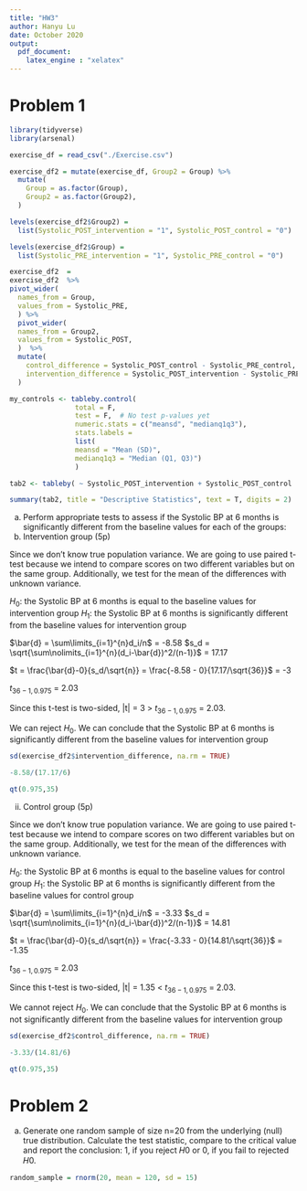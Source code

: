 ```yaml
---
title: "HW3"
author: Hanyu Lu
date: October 2020
output: 
  pdf_document:
    latex_engine : "xelatex"
---
```


# Problem 1

```r
library(tidyverse)
library(arsenal)
```


```r
exercise_df = read_csv("./Exercise.csv")
```

```r


exercise_df2 = mutate(exercise_df, Group2 = Group) %>% 
  mutate(
    Group = as.factor(Group),
    Group2 = as.factor(Group2),
  )

levels(exercise_df2$Group2) = 
  list(Systolic_POST_intervention = "1", Systolic_POST_control = "0")

levels(exercise_df2$Group) = 
  list(Systolic_PRE_intervention = "1", Systolic_PRE_control = "0")

exercise_df2  =
exercise_df2  %>%
pivot_wider(
  names_from = Group,
  values_from = Systolic_PRE, 
  ) %>% 
  pivot_wider(
  names_from = Group2,
  values_from = Systolic_POST, 
  )  %>% 
  mutate(
    control_difference = Systolic_POST_control - Systolic_PRE_control,
    intervention_difference = Systolic_POST_intervention - Systolic_PRE_intervention
  )

my_controls <- tableby.control(
                total = F,
                test = F,  # No test p-values yet
                numeric.stats = c("meansd", "medianq1q3"),
                stats.labels = 
                list(
                meansd = "Mean (SD)",
                medianq1q3 = "Median (Q1, Q3)")
                )

tab2 <- tableby( ~ Systolic_POST_intervention + Systolic_POST_control  + Systolic_PRE_intervention + Systolic_PRE_control + control_difference + intervention_difference, data=exercise_df2, control=my_controls)

summary(tab2, title = "Descriptive Statistics", text = T, digits = 2)
```

a) Perform appropriate tests to assess if the Systolic BP at 6 months is significantly different from the baseline values for each of the groups:
i) Intervention group (5p)

Since we don't know true population variance.  We are going to use paired t-test because we intend to compare scores on two different variables but on the same group. Additionally, we test for the mean of the differences with unknown variance.

$H_0$: the Systolic BP at 6 months is equal to the baseline values for intervention group
$H_1$: the Systolic BP at 6 months is significantly different from the baseline values for intervention group

$\bar{d} = \sum\limits_{i=1}^{n}d_i/n$ = -8.58
$s_d = \sqrt{\sum\nolimits_{i=1}^{n}(d_i-\bar{d})^2/(n-1)}$ = 17.17

$t = \frac{\bar{d}-0}{s_d/\sqrt{n}} = \frac{-8.58 - 0}{17.17/\sqrt{36}}$ = -3

$t_{36-1,0.975}$ = 2.03

Since this t-test is two-sided, |t| = 3 > $t_{36-1,0.975}$ = 2.03.

We can reject $H_0$. We can conclude that the Systolic BP at 6 months is significantly different from the baseline values for intervention group

```r
sd(exercise_df2$intervention_difference, na.rm = TRUE)

-8.58/(17.17/6)

qt(0.975,35)
```

ii) Control group (5p)

Since we don't know true population variance.  We are going to use paired t-test because we intend to compare scores on two different variables but on the same group. Additionally, we test for the mean of the differences with unknown variance.

$H_0$: the Systolic BP at 6 months is equal to the baseline values for control group
$H_1$: the Systolic BP at 6 months is significantly different from the baseline values for control group

$\bar{d} = \sum\limits_{i=1}^{n}d_i/n$ = -3.33
$s_d = \sqrt{\sum\nolimits_{i=1}^{n}(d_i-\bar{d})^2/(n-1)}$ = 14.81

$t = \frac{\bar{d}-0}{s_d/\sqrt{n}} = \frac{-3.33 - 0}{14.81/\sqrt{36}}$ = -1.35

$t_{36-1,0.975}$ = 2.03

Since this t-test is two-sided, |t| = 1.35 < $t_{36-1,0.975}$ = 2.03.

We cannot reject $H_0$. We can conclude that the Systolic BP at 6 months is not significantly different from the baseline values for intervention group

```r
sd(exercise_df2$control_difference, na.rm = TRUE)

-3.33/(14.81/6)

qt(0.975,35)
```

# Problem 2

a) Generate one random sample of size n=20 from the underlying (null) true distribution. Calculate the test statistic, compare to the critical value and report the conclusion: 1, if you reject 𝐻0 or 0, if you fail to rejected 𝐻0. 

```r
random_sample = rnorm(20, mean = 120, sd = 15)
```

